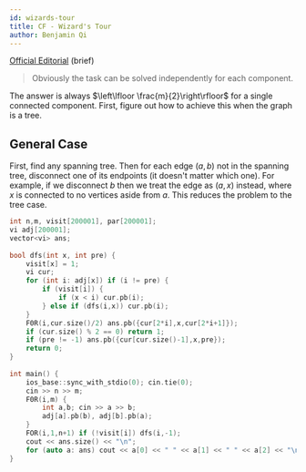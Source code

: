 ```yaml
---
id: wizards-tour
title: CF - Wizard's Tour
author: Benjamin Qi
---
```


[Official Editorial](https://codeforces.com/blog/entry/54604) (brief)

> Obviously the task can be solved independently for each component.

The answer is always $\left\lfloor \frac{m}{2}\right\rfloor$ for a single connected component. First, figure out how to achieve this when the graph is a tree.

## General Case

<Spoiler title="Solution">

First, find any spanning tree. Then for each edge $(a,b)$ not in the spanning tree, disconnect one of its endpoints (it doesn't matter which one). For example, if we disconnect $b$ then we treat the edge as $(a,x)$ instead, where $x$ is connected to no vertices aside from $a$. This reduces the problem to the tree case.

```cpp
int n,m, visit[200001], par[200001];
vi adj[200001];
vector<vi> ans;
 
bool dfs(int x, int pre) {
	visit[x] = 1;
	vi cur;
	for (int i: adj[x]) if (i != pre) {
		if (visit[i]) {
			if (x < i) cur.pb(i);
		} else if (dfs(i,x)) cur.pb(i);
	}
	F0R(i,cur.size()/2) ans.pb({cur[2*i],x,cur[2*i+1]});
	if (cur.size() % 2 == 0) return 1;
	if (pre != -1) ans.pb({cur[cur.size()-1],x,pre});
	return 0;
}
 
int main() {
	ios_base::sync_with_stdio(0); cin.tie(0);
	cin >> n >> m;
	F0R(i,m) {
		int a,b; cin >> a >> b;
		adj[a].pb(b), adj[b].pb(a);
	}
	FOR(i,1,n+1) if (!visit[i]) dfs(i,-1);
	cout << ans.size() << "\n";
	for (auto a: ans) cout << a[0] << " " << a[1] << " " << a[2] << "\n";
}
 ```

</Spoiler>

